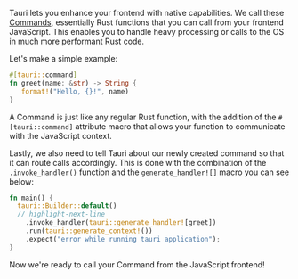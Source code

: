 Tauri lets you enhance your frontend with native capabilities. We call these [Commands][command], essentially Rust functions that you can call from your frontend JavaScript. This enables you to handle heavy processing or calls to the OS in much more performant Rust code.

Let's make a simple example:

```rust title=src-tauri/src/main.rs
#[tauri::command]
fn greet(name: &str) -> String {
   format!("Hello, {}!", name)
}
```

A Command is just like any regular Rust function, with the addition of the `#[tauri::command]` attribute macro that allows your function to communicate with the JavaScript context.

Lastly, we also need to tell Tauri about our newly created command so that it can route calls accordingly. This is done with the combination of the `.invoke_handler()` function and the `generate_handler![]` macro you can see below:

```rust title=src-tauri/src/main.rs
fn main() {
  tauri::Builder::default()
  // highlight-next-line
    .invoke_handler(tauri::generate_handler![greet])
    .run(tauri::generate_context!())
    .expect("error while running tauri application");
}
```

Now we're ready to call your Command from the JavaScript frontend!

[command]: ../../../features/command.md
